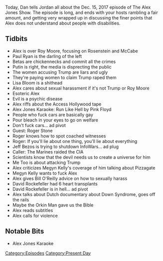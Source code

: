 {{DEFAULTSORT:
    #_EPISODE_0112:December 15, 2017
}}{{Episode
    | title           = December 15, 2017
    | caption         = Listen to this episode on [https://knowledgefight.libsyn.com/knowledge-fight-december-15-2017 Libsyn] [https://open.spotify.com/episode/0qdp3Z3zRbcCZa9JgNbYdS Spotify], Read the [[Transcript/112: December 15, 2017|Unofficial Transcript]]
    | episodeNumber   = 112
    | length          = 03:23:21
    | airDate         = December 19, 2017
    | coverageDate    = December 15, 2017
    | episodeType     = [[:Category:Present Day|Present Day]]
    | appearance      = [[Roy Moore]], [[Rod Rosenstein]], [[Andrew McCabe]], [[Paul Ryan]], [[Lisa Bloom]], [[Roger Stone]], [[Megyn Kelly]], [[Bill O'Reilly]], [[David Rockefeller]]
    | oocDrop         = Jesus loves Satan, kill your children
    | previousEpisode = [[111: January 21-22, 2016]]
    | nextEpisode     = [[113: February 21-23, 2014]]
}}

{{Stub}}

Today, Dan tells Jordan all about the Dec. 15, 2017 episode of The Alex Jones Show. The episode is long, and ends with your hosts rambling a fair amount, and getting very wrapped up in discussing the finer points that Alex does not understand about people with disabilities.

==Tidbits==

*Alex is over Roy Moore, focusing on Rosenstein and McCabe
*Paul Ryan is the darling of the left
*Betas are chickennecks and commit all the crimes
*Putin is right, the media is disprecting the public
*The women accusing Trump are liars and ugly
*They're paying women to claim Trump raped them
*Lisa Bloom is a shithead
*Alex cares about sexual harassment if it's not Trump or Roy Moore
*Esoteric Alex
*Evil is a psychic disease
*Alex riffs about the Access Hollywood tape
*Alex Jones Karaoke: Run Like Hell by Pink Floyd
*People who fuck cars are basically gay
*Pour bleach in your eyes to go on welfare
*Don't fuck cars... ad pivot
*Guest: Roger Stone
*Roger knows how to spot coached witnesses
*Roger: If you'll lie about one thing, you'll lie about everything
*Jeff Bezos is trying to shutdown InfoWars... ad plug
*Caller: The Marines raided the CIA
*Scientists know that the devil needs us to create a universe for him
*Me Too is about attacking Trump
*Alex criticizes Megyn Kelly's coverage of him talking about Pizzagate
*Megyn Kelly wants to fuck Alex
*Alex gives Bill O'Reilly advice on how to sexually harass
*David Rockefeller had 6 heart transplants
*David Rockefeller is in hell... ad pivot
*Alex talks about Dutch documentary about Down Syndrome, goes off the rails
*Maybe the Orkin Man gave us the Bible
*Alex reads subtitles
*Alex calls for violence

==Notable Bits==

*Alex Jones Karaoke

[[Category:Episodes]]
[[Category:Present Day]]
